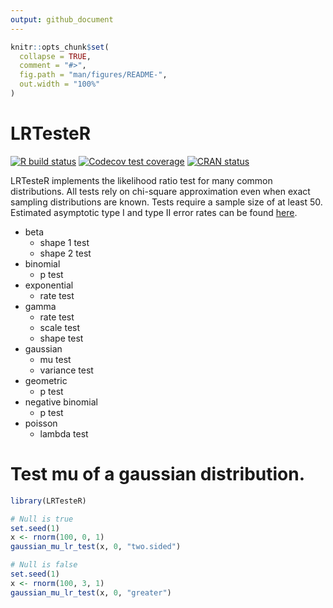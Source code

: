 ```yaml
---
output: github_document
---
```


<!-- README.md is generated from README.Rmd. Please edit that file -->

```r
knitr::opts_chunk$set(
  collapse = TRUE,
  comment = "#>",
  fig.path = "man/figures/README-",
  out.width = "100%"
)
```

# LRTesteR

<!-- badges: start -->
[![R build status](https://github.com/gmcmacran/LRTesteR/workflows/R-CMD-check/badge.svg)](https://github.com/gmcmacran/LRTesteR/actions)
[![Codecov test coverage](https://codecov.io/gh/gmcmacran/LRTesteR/branch/main/graph/badge.svg)](https://codecov.io/gh/gmcmacran/LRTesteR?branch=main)
[![CRAN status](https://www.r-pkg.org/badges/version/LRTesteR)](https://cran.r-project.org/package=LRTesteR)
<!-- badges: end -->

LRTesteR implements the likelihood ratio test for many common distributions. All tests rely on chi-square approximation even when exact sampling distributions are known. Tests require a sample size of at least 50. Estimated asymptotic type I and type II error rates can be found [here](https://github.com/gmcmacran/TypeOneTypeTwoSim).

* beta
  + shape 1 test
  + shape 2 test

* binomial
  + p test
  
* exponential
  + rate test
  
* gamma
  + rate test
  + scale test
  + shape test
  
* gaussian
  + mu test
  + variance test
  
* geometric
  + p test
  
* negative binomial
  + p test
  
* poisson
  + lambda test

# Test mu of a gaussian distribution. 

```r
library(LRTesteR)

# Null is true
set.seed(1)
x <- rnorm(100, 0, 1)
gaussian_mu_lr_test(x, 0, "two.sided")

# Null is false
set.seed(1)
x <- rnorm(100, 3, 1)
gaussian_mu_lr_test(x, 0, "greater")
```



